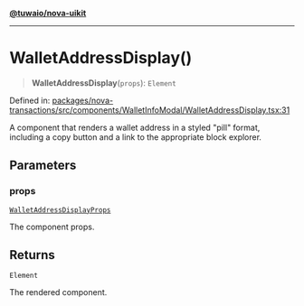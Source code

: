 [**@tuwaio/nova-uikit**](../../../README.md)

***

# WalletAddressDisplay()

> **WalletAddressDisplay**(`props`): `Element`

Defined in: [packages/nova-transactions/src/components/WalletInfoModal/WalletAddressDisplay.tsx:31](https://github.com/TuwaIO/nova-uikit/blob/dedb6275cfa76e55837201d18b3160c7a32b8a7e/packages/nova-transactions/src/components/WalletInfoModal/WalletAddressDisplay.tsx#L31)

A component that renders a wallet address in a styled "pill" format,
including a copy button and a link to the appropriate block explorer.

## Parameters

### props

[`WalletAddressDisplayProps`](../type-aliases/WalletAddressDisplayProps.md)

The component props.

## Returns

`Element`

The rendered component.
